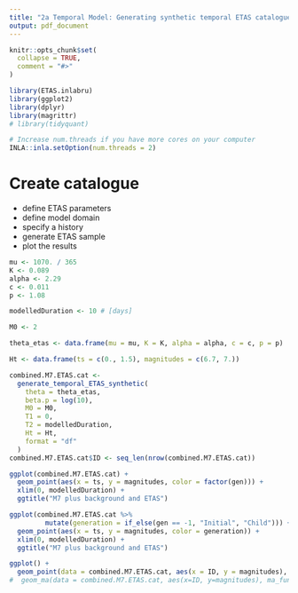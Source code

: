 ```yaml
---
title: "2a Temporal Model: Generating synthetic temporal ETAS catalogues"
output: pdf_document
---
```


```r
knitr::opts_chunk$set(
  collapse = TRUE,
  comment = "#>"
)
```

```r
library(ETAS.inlabru)
library(ggplot2)
library(dplyr)
library(magrittr)
# library(tidyquant)

# Increase num.threads if you have more cores on your computer
INLA::inla.setOption(num.threads = 2)
```
# Create catalogue

- define ETAS parameters
- define model domain
- specify a history
- generate ETAS sample
- plot the results

```r
mu <- 1070. / 365
K <- 0.089
alpha <- 2.29
c <- 0.011
p <- 1.08

modelledDuration <- 10 # [days]

M0 <- 2

theta_etas <- data.frame(mu = mu, K = K, alpha = alpha, c = c, p = p)

Ht <- data.frame(ts = c(0., 1.5), magnitudes = c(6.7, 7.))

combined.M7.ETAS.cat <-
  generate_temporal_ETAS_synthetic(
    theta = theta_etas,
    beta.p = log(10),
    M0 = M0,
    T1 = 0,
    T2 = modelledDuration,
    Ht = Ht,
    format = "df"
  )
combined.M7.ETAS.cat$ID <- seq_len(nrow(combined.M7.ETAS.cat))

ggplot(combined.M7.ETAS.cat) +
  geom_point(aes(x = ts, y = magnitudes, color = factor(gen))) +
  xlim(0, modelledDuration) +
  ggtitle("M7 plus background and ETAS")

ggplot(combined.M7.ETAS.cat %>%
         mutate(generation = if_else(gen == -1, "Initial", "Child"))) +
  geom_point(aes(x = ts, y = magnitudes, color = generation)) +
  xlim(0, modelledDuration) +
  ggtitle("M7 plus background and ETAS")

ggplot() +
  geom_point(data = combined.M7.ETAS.cat, aes(x = ID, y = magnitudes), color = "red") #+
#  geom_ma(data = combined.M7.ETAS.cat, aes(x=ID, y=magnitudes), ma_fun = SMA, n = 10)
```

